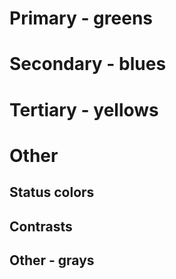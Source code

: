 
<Meta title="Global/Colors" />

# Primary - greens

<ColorPalette>
  <ColorItem title="brightBrightGreen" colors={[color.brightBrightGreen]} />
  <ColorItem title="brightGreen" colors={[color.brightGreen]} />
  <ColorItem title="darkerGreen" colors={[color.darkerGreen]} />
  <ColorItem title="evenDarkerGreen" colors={[color.evenDarkerGreen]} />
  <ColorItem title="darkestGreen" colors={[color.darkestGreen]} />
</ColorPalette>

# Secondary - blues

<ColorPalette>
  <ColorItem title="lightLightBlue" colors={[color.lightLightBlue]} />
  <ColorItem title="lightBlue" colors={[color.lightBlue]} />
  <ColorItem title="lightBrightBlue" colors={[color.lightBrightBlue]} />
  <ColorItem title="brightBlue" colors={[color.brightBlue]} />
  <ColorItem title="darkBrightBlue" colors={[color.darkBrightBlue]} />
  <ColorItem title="darkBlue" colors={[color.darkBlue]} />
  <ColorItem title="darkestBlue" colors={[color.darkestBlue]} />
</ColorPalette>

# Tertiary - yellows

<ColorPalette>
  <ColorItem title="brightYellow" colors={[color.brightYellow]} />
  <ColorItem title="darkerYellow" colors={[color.darkerYellow]} />
  <ColorItem title="darkestYellow" colors={[color.darkestYellow]} />
</ColorPalette>

# Other

## Status colors

<ColorPalette>
  <ColorItem title="error" colors={[color.error]} />
  <ColorItem title="lightError" colors={[color.lightError]} />
</ColorPalette>

## Contrasts

<ColorPalette>
  <ColorItem title="black" colors={[color.black]} />
  <ColorItem title="white" colors={[color.white]} />
</ColorPalette>

## Other - grays

<ColorPalette>
  <ColorItem title="gray" colors={[color.gray]} />
  <ColorItem title="grayText" colors={[color.grayText]} />
  <ColorItem title="grayBorder" colors={[color.grayBorder]} />
  <ColorItem title="grayIncomplete" colors={[color.grayIncomplete]} />
  <ColorItem title="grayInactive" colors={[color.grayInactive]} />
  <ColorItem title="borderShadow" colors={[color.borderShadow]} />
</ColorPalette>
